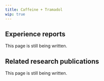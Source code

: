---
title: Caffeine + Tramadol
wip: true
---

## Experience reports

This page is still being written.

## Related research publications

This page is still being written.

